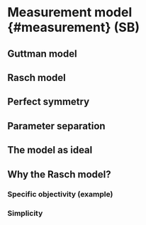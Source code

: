 # Measurement model {#measurement} (SB)

## Guttman model 

## Rasch model

## Perfect symmetry

## Parameter separation

## The model as ideal

## Why the Rasch model?

### Specific objectivity (example)

### Simplicity